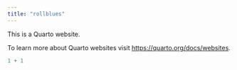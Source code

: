 ```yaml
---
title: "rollblues"
---
```


This is a Quarto website.

To learn more about Quarto websites visit <https://quarto.org/docs/websites>.

```r
1 + 1
```
